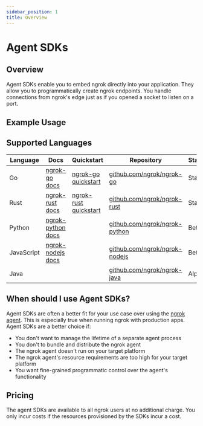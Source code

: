 ```yaml
---
sidebar_position: 1
title: Overview
---
```




# Agent SDKs

## Overview

Agent SDKs enable you to embed ngrok directly into your application. They allow
you to programmatically create ngrok endpoints. You handle connections from
ngrok's edge just as if you opened a socket to listen on a port.

## Example Usage

<Tabs groupId="connectivity" queryString="cty">
	<TabItem value="go-sdk" label="Go SDK">
		<RandomGoSdkExample />
	</TabItem>
	<TabItem value="nodejs-sdk" label="NodeJS SDK">
		<RandomNodejsSdkExample />
	</TabItem>
	<TabItem value="python-sdk" label="Python SDK">
		<RandomPythonSdkExample />
	</TabItem>
	<TabItem value="rust-sdk" label="Rust SDK">
		<RandomRustSdkExample />
	</TabItem>
</Tabs>

## Supported Languages

| Language   | Docs                                                       | Quickstart                                      | Repository                                                             | Status |
| ---------- | ---------------------------------------------------------- | ----------------------------------------------- | ---------------------------------------------------------------------- | ------ |
| Go         | [ngrok-go docs](https://pkg.go.dev/golang.ngrok.com/ngrok) | [ngrok-go quickstart](/getting-started/go/)     | [github.com/ngrok/ngrok-go](https://github.com/ngrok/ngrok-go)         | Stable |
| Rust       | [ngrok-rust docs](https://docs.rs/ngrok/latest/ngrok/)     | [ngrok-rust quickstart](/getting-started/rust/) | [github.com/ngrok/ngrok-rust](https://github.com/ngrok/ngrok-rust)     | Stable |
| Python     | [ngrok-python docs](https://ngrok.github.io/ngrok-python/) |                                                 | [github.com/ngrok/ngrok-python](https://github.com/ngrok/ngrok-python) | Beta   |
| JavaScript | [ngrok-nodejs docs](https://ngrok.github.io/ngrok-nodejs/) |                                                 | [github.com/ngrok/ngrok-nodejs](https://github.com/ngrok/ngrok-nodejs) | Beta   |
| Java       |                                                            |                                                 | [github.com/ngrok/ngrok-java](https://github.com/ngrok/ngrok-java)     | Alpha  |

## When should I use Agent SDKs?

Agent SDKs are often a better fit for your use case over using the [ngrok
agent](/agent/). This is especially true when running ngrok with
production apps. Agent SDKs are a better choice if:

- You don't want to manage the lifetime of a separate agent process
- You don't to bundle and distribute the ngrok agent
- The ngrok agent doesn't run on your target platform
- The ngrok agent's resource requirements are too high for your target platform
- You want fine-grained programmatic control over the agent's functionality

## Pricing

The agent SDKs are available to all ngrok users at no additional charge. You
only incur costs if the resources provisioned by the SDKs incur a cost.
